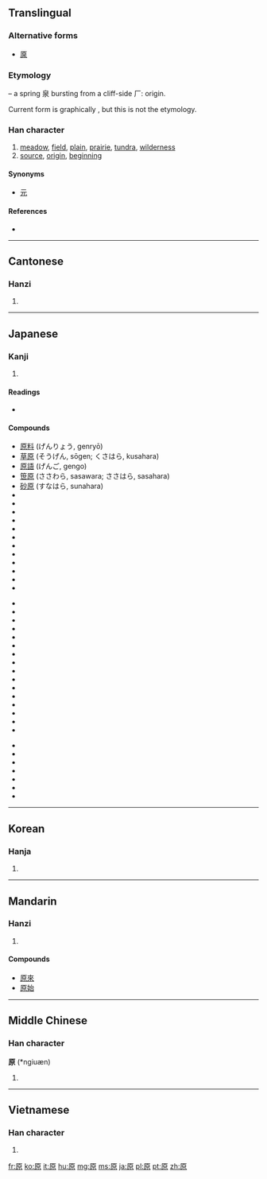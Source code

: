 {{also|厡}}
==Translingual==
{{stroke order|strokes=10}}
===Alternative forms===
* [[厡]]

===Etymology===
{{liushu|i}} – a spring 泉 bursting from a cliff-side 厂: origin.

Current form is graphically {{Han compound|厂|白|小}}, but this is not the etymology.

===Han character===
{{Han char|rn=27|rad=厂|as=08|sn=10|four=7129<sub>6</sub>|canj=一竹日火 (MHAF)}}

# [[meadow]], [[field]], [[plain]], [[prairie]], [[tundra]], [[wilderness]]
# [[source]], [[origin]], [[beginning]]

====Synonyms====
* {{sense|origin}} [[元]]

====References====
* {{Han ref|kx=0162.030|dkj=02973|dj=0368.230|hdz=10074.090|uh=539F|ud=21407|bh=ADEC|bd=44524}}

----

==Cantonese==

===Hanzi===
{{yue-hanzi|jyut=|y=yun4}}

# {{defn|Cantonese|sort=厂08}}

----

==Japanese==

===Kanji===
{{ja-kanji|grade=2|rs=厂08}}

# {{defn|Japanese|sort=厂08}}

====Readings====
* {{ja-readings|on=[[げん]] (gen)|kun=[[はら]] (hara), [[もと]] (moto), [[たずねる]] (tazuneru)}}

====Compounds====
{{top3}}
* [[原料]] (げんりょう, genryō)
* [[草原]] (そうげん, sōgen; くさはら, kusahara)
* [[原語]] (げんご, gengo)
* [[笹原]] (ささわら, sasawara; ささはら, sasahara)
* [[砂原]] (すなはら, sunahara)
*{{l|ja|sc=Jpan|原稿|tr=げんこう, genkō}}
*{{l|ja|sc=Jpan|原理|tr=げんり, genri}}
*{{l|ja|sc=Jpan|原産|tr=げんさん, gensan}}
*{{l|ja|sc=Jpan|原素|tr=げにっS, genisl}}
*{{l|ja|sc=Jpan|原始|tr=げんしR, gensil}}
*{{l|ja|sc=Jpan|原語|tr=げんご, gengo}}
*{{l|ja|sc=Jpan|原油|tr=げんゆ, gen'yu}}
*{{l|ja|sc=Jpan|原因|tr=げんいん, gen'in}}
*{{l|ja|sc=Jpan|原子|tr=げんし, genshi}}
*{{l|ja|sc=Jpan|原作|tr=げんさく, gensaku}}
*{{l|ja|sc=Jpan|原則|tr=げんそく, gensoku}}
*{{l|ja|sc=Jpan|原子番号|tr=げんしばんごう, genshibangō}}
{{mid3}}
*{{l|ja|sc=Jpan|原潜|tr=げんせん, gensen}}
*{{l|ja|sc=Jpan|原価|tr=げんか, genka}}
*{{l|ja|sc=Jpan|原価計算|tr=げんかけいさん, genkakeisan}}
*{{l|ja|sc=Jpan|医原性疾患|tr=いげんせいしっかん, igenseishikkan}}
*{{l|ja|sc=Jpan|広原|tr=こうげん, kōgen}}
*{{l|ja|sc=Jpan|雪原|tr=せつげん, setsugen}}
*{{l|ja|sc=Jpan|原動機|tr=げんどうき, gendōki}}
*{{l|ja|sc=Jpan|原名|tr=げんめい, genmei}}
*{{l|ja|sc=Jpan|医原病|tr=いげんびょう, igenbyō}}
*{{l|ja|sc=Jpan|原爆|tr=げんばく, genbaku}}
*{{l|ja|sc=Jpan|原水爆|tr=げんすいばく, gensuibaku}}
*{{l|ja|sc=Jpan|高原|tr=こうげん, kōgen}}
*{{l|ja|sc=Jpan|高天原|tr=たかあまはら, takaamahara}}
*{{l|ja|sc=Jpan|医原|tr=いげん, igen}}
*{{l|ja|sc=Jpan|海原|tr=うなばら, unabara}}
*{{l|ja|sc=Jpan|原子序数|tr=げんしじょすう, genshijosū}}
{{mid3}}
*{{l|ja|sc=Jpan|原子序|tr=げんしじょ, genshijo}}
*{{l|ja|sc=Jpan|原液|tr=げんえき, gen'eki}}
*{{l|ja|sc=Jpan|原義|tr=げんぎ, gengi}}
*{{l|ja|sc=Jpan|原本|tr=げんぽん, genpon}}
*{{l|ja|sc=Jpan|原状|tr=げんじょう, genjō}}
*{{l|ja|sc=Jpan|原文|tr=げんぶん, genbun}}
*{{l|ja|sc=Jpan|原子核|tr=げんしかく, genshikaku}}
{{bottom}}


----

==Korean==

===Hanja===
{{ko-hanja|hangeul=[[원]]|rv=won|mr=wŏn}}

# {{defn|Korean|sort=厂08}}

----

==Mandarin==

===Hanzi===
{{cmn-hanzi|pin=[[yuán]] ([[yuan2]])|wg=yüan<sup>2</sup>}}

# {{defn|Mandarin|sort=厂08}}

====Compounds====
* [[原來]]
* [[原始]]

----

==Middle Chinese==

===Han character===
'''原''' (*ngiuæn)<!--asterisk indicates that this is a reconstructed pronunciation-->

# {{defn|Middle Chinese|sort=厂08}}

----

==Vietnamese==

===Han character===
{{vi-hantu|[[nguyên]]|rs=厂08}}

# {{defn|Vietnamese|sort=厂08}}

[[fr:原]]
[[ko:原]]
[[it:原]]
[[hu:原]]
[[mg:原]]
[[ms:原]]
[[ja:原]]
[[pl:原]]
[[pt:原]]
[[zh:原]]